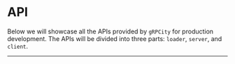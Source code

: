 
# API

Below we will showcase all the APIs provided by `gRPCity` for production development. The APIs will be divided into three parts: `loader`, `server`, and `client`.

---

<Cards>
  <Cards.Card
    title="Proto Loader →"
    href="/en/apis/proto-loader"
  />
  <Cards.Card
    title="Client Side →"
    href="/en/apis/client-side"
  />
  <Cards.Card
    title="Server Side →"
    href="/en/apis/server-side"
  />
</Cards>
